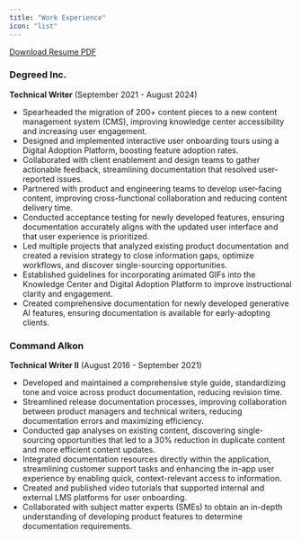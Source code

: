 ```yaml
---
title: "Work Experience"
icon: "list"
---
```

[Download Resume PDF](https://drive.google.com/file/d/1OpFgFQzdIqwuBFURTXjyNXfhoSWdXXHC/view?usp=sharing)
### Degreed Inc.
**Technical Writer**
(September 2021 - August 2024)
* Spearheaded the migration of 200+ content pieces to a new content management system (CMS), improving knowledge center accessibility and increasing user engagement.
* Designed and implemented interactive user onboarding tours using a Digital Adoption 
  Platform, boosting feature adoption rates.
* Collaborated with client enablement and design teams to gather actionable feedback, 
  streamlining documentation that resolved user-reported issues.
* Partnered with product and engineering teams to develop user-facing content, improving cross-functional collaboration and reducing content delivery time.
* Conducted acceptance testing for newly developed features, ensuring documentation accurately aligns with the updated user interface and that user experience is prioritized.
* Led multiple projects that analyzed existing product documentation and created a revision strategy to close information gaps, optimize workflows, and discover single-sourcing opportunities.
* Established guidelines for incorporating animated GIFs into the Knowledge Center and Digital Adoption Platform to improve instructional clarity and engagement.
* Created comprehensive documentation for newly developed generative AI features, ensuring documentation is available for early-adopting clients.

### Command Alkon
**Technical Writer II**
(August 2016 - September 2021)
* Developed and maintained a comprehensive style guide, standardizing tone and voice across product documentation, reducing revision time.
* Streamlined release documentation processes, improving collaboration between product managers and technical writers, reducing documentation errors and maximizing efficiency.
* Conducted gap analyses on existing content, discovering single-sourcing opportunities that led to a 30% reduction in duplicate content and more efficient content updates.
* Integrated documentation resources directly within the application, streamlining customer support tasks and enhancing the in-app user experience by enabling quick, context-relevant access to information.
* Created and published video tutorials that supported internal and external LMS platforms for user onboarding.
* Collaborated with subject matter experts (SMEs) to obtain an in-depth understanding of developing product features to determine documentation requirements.
